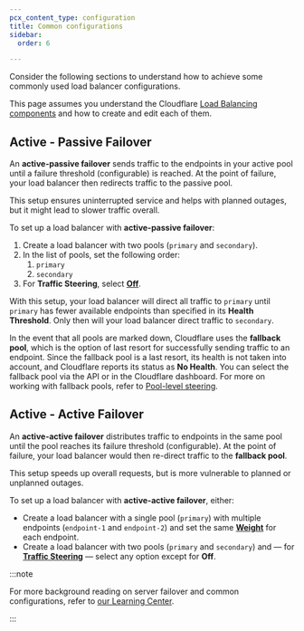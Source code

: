 ```yaml
---
pcx_content_type: configuration
title: Common configurations
sidebar:
  order: 6

---
```


Consider the following sections to understand how to achieve some commonly used load balancer configurations.

This page assumes you understand the Cloudflare [Load Balancing components](/load-balancing/understand-basics/load-balancing-components/) and how to create and edit each of them.

## Active - Passive Failover

An **active-passive failover** sends traffic to the endpoints in your active pool until a failure threshold (configurable) is reached. At the point of failure, your load balancer then redirects traffic to the passive pool.

This setup ensures uninterrupted service and helps with planned outages, but it might lead to slower traffic overall.

To set up a load balancer with **active-passive failover**:

1. Create a load balancer with two pools (`primary` and `secondary`).
2. In the list of pools, set the following order:
   1. `primary`
   2. `secondary`
3. For **Traffic Steering**, select [**Off**](/load-balancing/understand-basics/traffic-steering/steering-policies/standard-options/#off---failover).

With this setup, your load balancer will direct all traffic to `primary` until `primary` has fewer available endpoints than specified in its **Health Threshold**. Only then will your load balancer direct traffic to `secondary`.

In the event that all pools are marked down, Cloudflare uses the **fallback pool**, which is the option of last resort for successfully sending traffic to an endpoint. Since the fallback pool is a last resort, its health is not taken into account, and Cloudflare reports its status as **No Health**. You can select the fallback pool via the API or in the Cloudflare dashboard. For more on working with fallback pools, refer to [Pool-level steering](/load-balancing/understand-basics/traffic-steering/steering-policies/).

## Active - Active Failover

An **active-active failover** distributes traffic to endpoints in the same pool until the pool reaches its failure threshold (configurable). At the point of failure, your load balancer would then re-direct traffic to the **fallback pool**.

This setup speeds up overall requests, but is more vulnerable to planned or unplanned outages.

To set up a load balancer with **active-active failover**, either:

* Create a load balancer with a single pool (`primary`) with multiple endpoints (`endpoint-1` and `endpoint-2`) and set the same [**Weight**](/load-balancing/understand-basics/traffic-steering/origin-level-steering/#weights) for each endpoint.
* Create a load balancer with two pools (`primary` and `secondary`) and — for [**Traffic Steering**](/load-balancing/understand-basics/traffic-steering/steering-policies/) — select any option except for **Off**.

:::note


For more background reading on server failover and common configurations, refer to [our Learning Center](https://www.cloudflare.com/learning/performance/what-is-server-failover/).


:::
